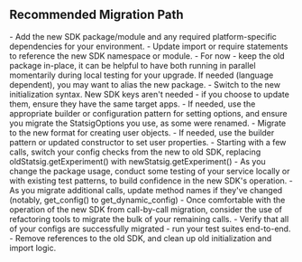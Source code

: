 ## Recommended Migration Path

<Steps>
  <Step title="Add the new Dependencies">
    - Add the new SDK package/module and any required platform-specific dependencies for your environment.
    - Update import or require statements to reference the new SDK namespace or module.
    - For now - keep the old package in-place, it can be helpful to have both running in parallel momentarily during local testing for your upgrade. If needed (language dependent), you may want to alias the new package.
  </Step>

  <Step title="Update Initialization">
    - Switch to the new initialization syntax. New SDK keys aren't needed - if you choose to update them, ensure they have the same target apps.
    - If needed, use the appropriate builder or configuration pattern for setting options, and ensure you migrate the StatsigOptions you use, as some were renamed.
  </Step>

  <Step title="Update User Creation">
    - Migrate to the new format for creating user objects.
    - If needed, use the builder pattern or updated constructor to set user properties.
  </Step>

  <Step title="Update Method Calls">
    - Starting with a few calls, switch your config checks from the new to old SDK, replacing oldStatsig.getExperiment() with newStatsig.getExperiment()
    - As you change the package usage, conduct some testing of your service locally or with existing test patterns, to build confidence in the new SDK's operation.
    - As you migrate additional calls, update method names if they've changed (notably, get_config() to get_dynamic_config)
    - Once comfortable with the operation of the new SDK from call-by-call migration, consider the use of refactoring tools to migrate the bulk of your remaining calls.
  </Step>

  <Step title="Test Thoroughly">
    - Verify that all of your configs are successfully migrated - run your test suites end-to-end.
  </Step>

  <Step title="Remove old SDK">
    - Remove references to the old SDK, and clean up old initialization and import logic.
  </Step>
</Steps>

